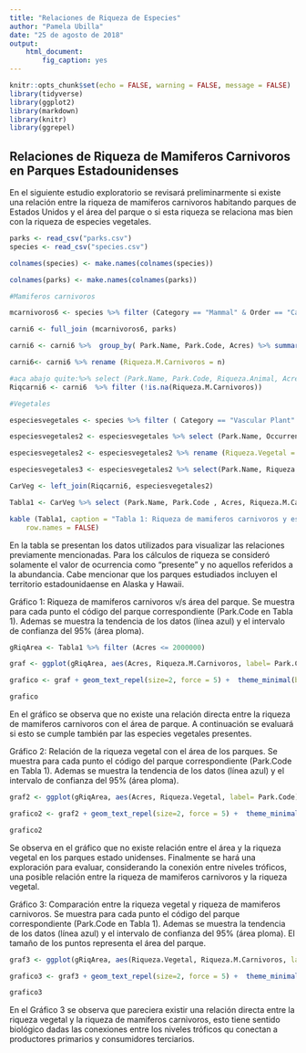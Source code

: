 ```yaml
---
title: "Relaciones de Riqueza de Especies"
author: "Pamela Ubilla"
date: "25 de agosto de 2018"
output: 
    html_document:
        fig_caption: yes
---
```


```r
knitr::opts_chunk$set(echo = FALSE, warning = FALSE, message = FALSE)
library(tidyverse)
library(ggplot2)
library(markdown)
library(knitr)
library(ggrepel)
```

## Relaciones de Riqueza de Mamiferos Carnivoros en Parques Estadounidenses

En el siguiente estudio exploratorio se revisará preliminarmente si existe una relación entre la riqueza de mamiferos carnivoros habitando parques de Estados Unidos y el área del parque o si esta riqueza se relaciona mas bien con la riqueza de especies vegetales. 


```r

parks <- read_csv("parks.csv")
species <- read_csv("species.csv")

colnames(species) <- make.names(colnames(species))

colnames(parks) <- make.names(colnames(parks))

#Mamiferos carnivoros

mcarnivoros6 <- species %>% filter (Category == "Mammal" & Order == "Carnivora") %>% filter (Occurrence == "Present")

carni6 <- full_join (mcarnivoros6, parks)

carni6 <- carni6 %>%  group_by( Park.Name, Park.Code, Acres) %>% summarise (n=n())

carni6<- carni6 %>% rename (Riqueza.M.Carnivoros = n)

#aca abajo quite:%>% select (Park.Name, Park.Code, Riqueza.Animal, Acres)
Riqcarni6 <- carni6  %>% filter (!is.na(Riqueza.M.Carnivoros))

#Vegetales

especiesvegetales <- species %>% filter ( Category == "Vascular Plant" & Occurrence == "Present" )

especiesvegetales2 <- especiesvegetales %>% select (Park.Name, Occurrence) %>% group_by(Park.Name) %>%  summarise (n=n())

especiesvegetales2 <- especiesvegetales2 %>% rename (Riqueza.Vegetal = n) 

especiesvegetales3 <- especiesvegetales2 %>% select(Park.Name, Riqueza.Vegetal)

CarVeg <- left_join(Riqcarni6, especiesvegetales2)

Tabla1 <- CarVeg %>% select (Park.Name, Park.Code , Acres, Riqueza.M.Carnivoros, Riqueza.Vegetal ) %>% arrange(Acres)

kable (Tabla1, caption = "Tabla 1: Riqueza de mamiferos carnivoros y especies vegetales ordenados de acuerdo al area del parque. La riqueza fue calculada en base a los datos de presencia para mamiferos carnivos y plantas vasculares.", 
    row.names = FALSE)
```

En la tabla se presentan los datos utilizados para visualizar las relaciones previamente mencionadas. Para los cálculos de riqueza se consideró solamente el valor de ocurrencia como "presente" y no aquellos referidos a la abundancia. Cabe mencionar que los parques estudiados incluyen el territorio estadounidaense en Alaska y Hawaii. 


Gráfico 1: Riqueza de mamiferos carnivoros v/s área del parque. Se muestra para cada punto el código del parque correspondiente (Park.Code en Tabla 1). Ademas se muestra la tendencia de los datos (línea azul) y el intervalo de confianza del 95% (área ploma). 
```r
gRiqArea <- Tabla1 %>% filter (Acres <= 2000000)

graf <- ggplot(gRiqArea, aes(Acres, Riqueza.M.Carnivoros, label= Park.Code)) + geom_smooth(method= "lm", formula= y~ x) + geom_point(color= "purple") 

grafico <- graf + geom_text_repel(size=2, force = 5) +  theme_minimal(base_size = 12) 

grafico
```

En el gráfico se observa que no existe una relación directa entre la riqueza de mamiferos carnivoros con el área de parque. A continuación se evaluará si esto se cumple también par las especies vegetales presentes. 

Gráfico 2: Relación de la riqueza vegetal con el área de los parques. Se muestra para cada punto el código del parque correspondiente (Park.Code en Tabla 1). Ademas se muestra la tendencia de los datos (línea azul) y el intervalo de confianza del 95% (área ploma).
```r

graf2 <- ggplot(gRiqArea, aes(Acres, Riqueza.Vegetal, label= Park.Code))  + geom_smooth(method= "lm", formula= y~ x)+ geom_point(color= "green")

grafico2 <- graf2 + geom_text_repel(size=2, force = 5) +  theme_minimal(base_size = 12)

grafico2
```

Se observa en el gráfico que no existe relación entre el área y la riqueza vegetal en los parques estado unidenses.
Finalmente se hará una exploración para evaluar, considerando la conexión entre niveles tróficos, una posible relación entre la riqueza de mamiferos carnivoros y la riqueza vegetal. 


Gráfico 3: Comparación entre la riqueza vegetal y riqueza de mamiferos carnivoros. Se muestra para cada punto el código del parque correspondiente (Park.Code en Tabla 1). Ademas se muestra la tendencia de los datos (línea azul) y el intervalo de confianza del 95% (área ploma). El tamaño de los puntos representa el área del parque. 
```r

graf3 <- ggplot(gRiqArea, aes(Riqueza.Vegetal, Riqueza.M.Carnivoros, label = Park.Code)) +geom_smooth(method= "lm", formula= y~ x) + geom_point(aes(color = "red", size = Acres, alpha = 0.4))

grafico3 <- graf3 + geom_text_repel(size=2, force = 5) +  theme_minimal(base_size = 12)

grafico3

```

En el Gráfico 3 se observa que pareciera existir una relación directa entre la riqueza vegetal y la riqueza de mamiferos carnivoros, esto tiene sentido biológico dadas las conexiones entre los niveles tróficos qu conectan a productores primarios y consumidores terciarios.  